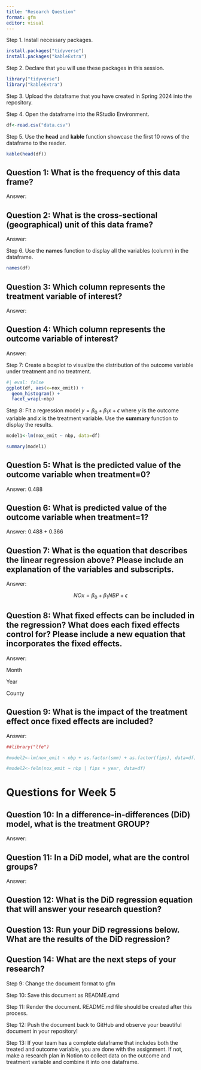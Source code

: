 ```yaml
---
title: "Research Question"
format: gfm
editor: visual
---
```


Step 1. Install necessary packages.

```r
install.packages("tidyverse")
install.packages("kableExtra")
```

Step 2. Declare that you will use these packages in this session.

```r
library("tidyverse")
library("kableExtra")
```

Step 3. Upload the dataframe that you have created in Spring 2024 into the repository.

Step 4. Open the dataframe into the RStudio Environment.

```r
df<-read.csv("data.csv")
```

Step 5. Use the **head** and **kable** function showcase the first 10 rows of the dataframe to the reader.

```r
kable(head(df))
```

## Question 1: What is the frequency of this data frame?

Answer:

## Question 2: What is the cross-sectional (geographical) unit of this data frame?

Answer:

Step 6. Use the **names** function to display all the variables (column) in the dataframe.

```r
names(df)

```

## Question 3: Which column represents the treatment variable of interest?

Answer:

## Question 4: Which column represents the outcome variable of interest?

Answer:

Step 7: Create a boxplot to visualize the distribution of the outcome variable under treatment and no treatment.

```r
#| eval: false
ggplot(df, aes(x=nox_emit)) +
  geom_histogram() +
  facet_wrap(~nbp)
```

Step 8: Fit a regression model $y=\beta_0 + \beta_1 x + \epsilon$ where $y$ is the outcome variable and $x$ is the treatment variable. Use the **summary** function to display the results.

```r
model1<-lm(nox_emit ~ nbp, data=df)

summary(model1)
```

## Question 5: What is the predicted value of the outcome variable when treatment=0?

Answer: 0.488

## Question 6: What is predicted value of the outcome variable when treatment=1?

Answer: 0.488 + 0.366

## Question 7: What is the equation that describes the linear regression above? Please include an explanation of the variables and subscripts.

Answer:

$$
NOx = \beta_0 + \beta_1 NBP + \epsilon
$$

## Question 8: What fixed effects can be included in the regression? What does each fixed effects control for? Please include a new equation that incorporates the fixed effects.

Answer:

Month

Year

County

## Question 9: What is the impact of the treatment effect once fixed effects are included?

Answer:

```r
##library("lfe")

#model2<-lm(nox_emit ~ nbp + as.factor(smm) + as.factor(fips), data=df)

#model2<-felm(nox_emit ~ nbp | fips + year, data=df)
```

# Questions for Week 5

## Question 10: In a difference-in-differences (DiD) model, what is the treatment GROUP?

Answer:

## Question 11: In a DiD model, what are the control groups?

Answer:

## Question 12: What is the DiD regression equation that will answer your research question?

## Question 13: Run your DiD regressions below. What are the results of the DiD regression?

## Question 14: What are the next steps of your research?

Step 9: Change the document format to gfm

Step 10: Save this document as README.qmd

Step 11: Render the document. README.md file should be created after this process.

Step 12: Push the document back to GitHub and observe your beautiful document in your repository!

Step 13: If your team has a complete dataframe that includes both the treated and outcome variable, you are done with the assignment. If not, make a research plan in Notion to collect data on the outcome and treatment variable and combine it into one dataframe.
